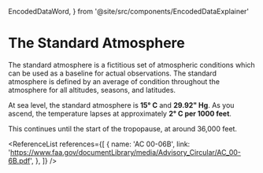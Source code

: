  EncodedDataWord,
} from '@site/src/components/EncodedDataExplainer'

# The Standard Atmosphere

The standard atmosphere is a fictitious set of atmospheric conditions which can
be used as a baseline for actual observations. The standard atmosphere is
defined by an average of condition throughout the atmosphere for all altitudes,
seasons, and latitudes.

At sea level, the standard atmosphere is **15&deg; C** and **29.92" Hg**. As you
ascend, the temperature lapses at approximately **2&deg; C per 1000 feet**.

This continues until the start of the tropopause, at around 36,000 feet.

<StandardAtmosphereSlider />

<ReferenceList
  references={[
    {
      name: 'AC 00-06B',
      link: 'https://www.faa.gov/documentLibrary/media/Advisory_Circular/AC_00-6B.pdf',
    },
  ]}
/>
